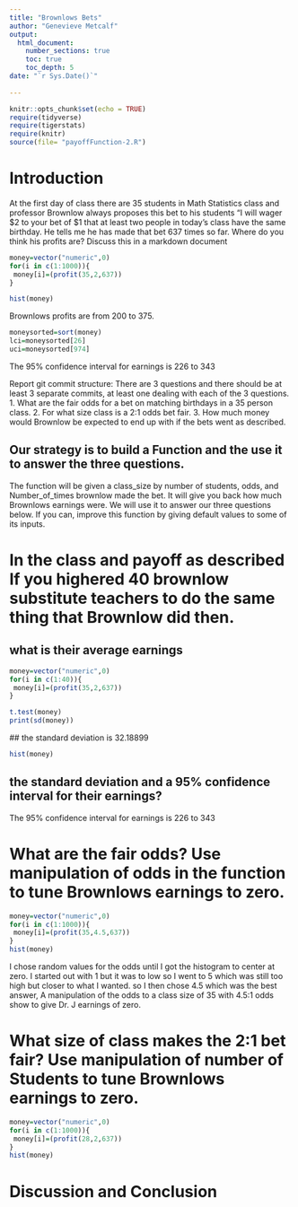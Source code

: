 ```yaml
---
title: "Brownlows Bets"
author: "Genevieve Metcalf"
output: 
  html_document:
    number_sections: true
    toc: true
    toc_depth: 5
date: "`r Sys.Date()`"    
    
---
```

```r
knitr::opts_chunk$set(echo = TRUE)
require(tidyverse)
require(tigerstats)
require(knitr)
source(file= "payoffFunction-2.R")
```


<!-- We recommend you use git branches -- create a separate branch for each major section i.e. Introduction, Methods, Results, Inferential Results, and Discussion and Conclusions - leave the YAML block untouched until the final merge where you put in your own name !-->

# Introduction

<!--In this section you explain what you are trying to show.  Where did the data come from?  What is the research or other question you are trying to answer?!-->

 At the first day of class there are 35 students in Math Statistics class and professor Brownlow always proposes this bet to his students "I will wager $2 to your bet of $1 that at least two people in today's class have  the same birthday.  He tells me he has made that bet 637 times so far. Where do you think his profits are? Discuss this in a markdown document
 
```r
money=vector("numeric",0)
for(i in c(1:1000)){
 money[i]=(profit(35,2,637))
}
```
 
```r
hist(money)
```
 
 
 Brownlows profits are from 200 to 375.
 
```r
moneysorted=sort(money)
lci=moneysorted[26]
uci=moneysorted[974]
```
 
The 95% confidence interval for earnings is 226 to 343


 
Report git commit structure:
There are 3 questions and there should be at least 3 separate commits, at least one dealing with each of the 3 questions.
1. What are the fair odds for a bet on matching birthdays in a 35 person class.
2. For what size class is a 2:1 odds bet fair.
3. How much money would Brownlow be expected to end up with if the bets went as described.

## Our strategy is to build a Function and the use it to answer the three questions. 

The function will be given a class_size by number of students, odds, and Number_of_times brownlow made the bet.  It will give you back how much Brownlows earnings were. We will use it to answer our three questions below. If you can, improve this function by giving default values to some of its inputs. 

# In the class and payoff as described  If you highered 40 brownlow substitute teachers to do the same thing that Brownlow did then.
## what is their average earnings

 
```r
money=vector("numeric",0)
for(i in c(1:40)){
 money[i]=(profit(35,2,637))
}
```
 
 
```r
t.test(money)
print(sd(money))
```
 
 ## the standard deviation is 32.18899
 
 
```r
hist(money)
```




## the standard deviation and a 95% confidence interval for their earnings?

The 95% confidence interval for earnings is 226 to 343
  
<!--Explain and display your method of coming up with a 95% confidence interval of  professor Brownlows winnings (or losings)-->


# What are the fair odds? Use manipulation of odds in the function to tune Brownlows earnings to zero. 


<!--Decide on your methods:  In this section explain the approach you will take to attack the issue --- how will you decide on a likely estimate of professor Brownlow's earnings or losses after 637 bets. Also explain how you construct a 95% confidence interval about your estimate of his winnings !-->

```r
money=vector("numeric",0)
for(i in c(1:1000)){
 money[i]=(profit(35,4.5,637))
}
hist(money)
```


I chose random values for the odds until I got the histogram to center at zero. I started out with 1 but it was to low so I went to 5 which was still too high but closer to what I wanted. so I then chose 4.5 which was the best answer, A manipulation of  the odds to a class size of 35 with 4.5:1 odds show to give Dr. J earnings of zero.

# What size of class makes the 2:1 bet fair?  Use manipulation of number of Students to tune Brownlows earnings to zero.

<!--Explain and display the results of your method of coming up with the estimate of professor Brownlows betting profits!-->



```r
money=vector("numeric",0)
for(i in c(1:1000)){
 money[i]=(profit(28,2,637))
}
hist(money)
```




# Discussion and Conclusion

<!--Discussion and conclusion here.  If professor Brownlow is consistantly making or losing money how could he change his payout so that his profits center on zero?  Also discuss what size his class should be in order to have his current scheme balance at zero profit.!-->

